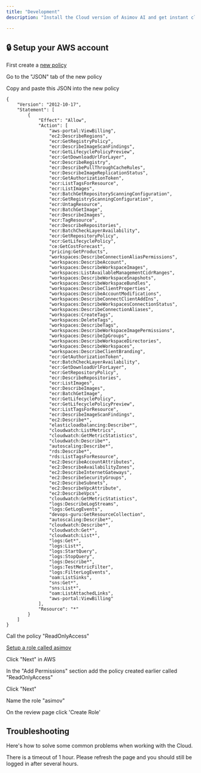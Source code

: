 ```yaml
---
title: "Development"
description: "Install the Cloud version of Asimov AI and get instant cloud activity insights for all infrastructure"

---
```


## 🔒 Setup your AWS account

First create a [new policy](https://console.aws.amazon.com/iam/home#/policies$new?step=edit)

Go to the "JSON" tab of the new policy

Copy and paste this JSON into the new policy
```
{
    "Version": "2012-10-17",
    "Statement": [
        {
            "Effect": "Allow",
            "Action": [
                "aws-portal:ViewBilling",
                "ec2:DescribeRegions",
                "ecr:GetRegistryPolicy",
                "ecr:DescribeImageScanFindings",
                "ecr:GetLifecyclePolicyPreview",
                "ecr:GetDownloadUrlForLayer",
                "ecr:DescribeRegistry",
                "ecr:DescribePullThroughCacheRules",
                "ecr:DescribeImageReplicationStatus",
                "ecr:GetAuthorizationToken",
                "ecr:ListTagsForResource",
                "ecr:ListImages",
                "ecr:BatchGetRepositoryScanningConfiguration",
                "ecr:GetRegistryScanningConfiguration",
                "ecr:UntagResource",
                "ecr:BatchGetImage",
                "ecr:DescribeImages",
                "ecr:TagResource",
                "ecr:DescribeRepositories",
                "ecr:BatchCheckLayerAvailability",
                "ecr:GetRepositoryPolicy",
                "ecr:GetLifecyclePolicy",
                "ce:GetCostForecast",
                "pricing:GetProducts",
                "workspaces:DescribeConnectionAliasPermissions",
                "workspaces:DescribeAccount",
                "workspaces:DescribeWorkspaceImages",
                "workspaces:ListAvailableManagementCidrRanges",
                "workspaces:DescribeWorkspaceSnapshots",
                "workspaces:DescribeWorkspaceBundles",
                "workspaces:DescribeClientProperties",
                "workspaces:DescribeAccountModifications",
                "workspaces:DescribeConnectClientAddIns",
                "workspaces:DescribeWorkspacesConnectionStatus",
                "workspaces:DescribeConnectionAliases",
                "workspaces:CreateTags",
                "workspaces:DeleteTags",
                "workspaces:DescribeTags",
                "workspaces:DescribeWorkspaceImagePermissions",
                "workspaces:DescribeIpGroups",
                "workspaces:DescribeWorkspaceDirectories",
                "workspaces:DescribeWorkspaces",
                "workspaces:DescribeClientBranding",
                "ecr:GetAuthorizationToken",
                "ecr:BatchCheckLayerAvailability",
                "ecr:GetDownloadUrlForLayer",
                "ecr:GetRepositoryPolicy",
                "ecr:DescribeRepositories",
                "ecr:ListImages",
                "ecr:DescribeImages",
                "ecr:BatchGetImage",
                "ecr:GetLifecyclePolicy",
                "ecr:GetLifecyclePolicyPreview",
                "ecr:ListTagsForResource",
                "ecr:DescribeImageScanFindings",
                "ec2:Describe*",
                "elasticloadbalancing:Describe*",
                "cloudwatch:ListMetrics",
                "cloudwatch:GetMetricStatistics",
                "cloudwatch:Describe*",
                "autoscaling:Describe*",
                "rds:Describe*",
                "rds:ListTagsForResource",
                "ec2:DescribeAccountAttributes",
                "ec2:DescribeAvailabilityZones",
                "ec2:DescribeInternetGateways",
                "ec2:DescribeSecurityGroups",
                "ec2:DescribeSubnets",
                "ec2:DescribeVpcAttribute",
                "ec2:DescribeVpcs",
                "cloudwatch:GetMetricStatistics",
                "logs:DescribeLogStreams",
                "logs:GetLogEvents",
                "devops-guru:GetResourceCollection",
                "autoscaling:Describe*",
                "cloudwatch:Describe*",
                "cloudwatch:Get*",
                "cloudwatch:List*",
                "logs:Get*",
                "logs:List*",
                "logs:StartQuery",
                "logs:StopQuery",
                "logs:Describe*",
                "logs:TestMetricFilter",
                "logs:FilterLogEvents",
                "oam:ListSinks",
                "sns:Get*",
                "sns:List*",
                "oam:ListAttachedLinks",
                "aws-portal:ViewBilling"
            ],
            "Resource": "*"
        }
    ]
}
```

Call the policy "ReadOnlyAccess"

[Setup a role called asimov](https://console.aws.amazon.com/iamv2/home?region=us-east-1#/roles/create?awsAccount=777581146049&policies=arn%3Aaws%3Aiam%3A%3Aaws%3Apolicy%2FReadOnlyAccess&roleName=asimov&step=selectEntities&trustedEntityType=AWS_ACCOUNT)

Click "Next" in AWS

In the "Add Permissions" section add the policy created earlier called "ReadOnlyAccess"

Click "Next"

Name the role "asimov"

On the review page click 'Create Role'

## Troubleshooting

Here's how to solve some common problems when working with the Cloud.

<AccordionGroup>
  <Accordion title="Please refresh the page ⛅">
    There is a timeout of 1 hour. Please refresh the page and you should still be logged in after several hours.
  </Accordion>
</AccordionGroup>
